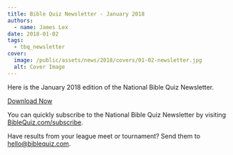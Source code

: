 ```yaml
---
title: Bible Quiz Newsletter - January 2018
authors:
  - name: James Lex
date: 2018-01-02
tags:
  - tbq_newsletter
cover:
  image: /public/assets/news/2018/covers/01-02-newsletter.jpg
  alt: Cover Image
---
```


Here is the January 2018 edition of the National Bible Quiz Newsletter.

<a href="/assets/news/2018/01-newsletter.pdf" class="btn btn-primary">Download Now</a>

You can quickly subscribe to the National Bible Quiz Newsletter by visiting [BibleQuiz.com/subscribe](/subscribe).

Have results from your league meet or tournament? Send them to [hello@biblequiz.com](mailto:hello@biblequiz.com).
